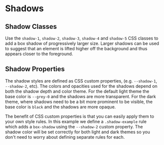 
# Shadows

## Shadow Classes

Use the `shadow-1`, `shadow-2`, `shadow-3`, `shadow-4` and `shadow-5` CSS
classes to add a box shadow of progressively larger size.  Larger shadows can
be used to suggest that an element is lifted higher off the background and
thus appears closer to the foreground.

<Snippet
  file="shadow/shadows.html"
  caption="Shadows"
  expand output
/>

## Shadow Properties

The shadow styles are defined as CSS custom properties, (e.g. `--shadow-1`,
`--shadow-2`, etc).  The colors and opacities used for the shadows depend on
both the shadow depth and color theme.  For the default light theme the base
color is `--grey-0` and the shadows are more transparent.  For the dark theme,
where shadows need to be a bit more prominent to be visible, the base color is
`black` and the shadows are more opaque.

The benefit of CSS custom properties is that you can easily apply them to your
own style rules.  In this example we define a `.shadow-example` rule which
adds a `box-shadow` using the `--shadow-2` custom property.  The shadow color
will be set correctly for both light and dark themes so you don't need to
worry about defining separate rules for each.

<Snippet
  file="shadow/style.html"
  caption="Shadow Style"
  expand output
/>
